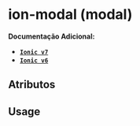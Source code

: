 
<Meta of={modalStories} />

# ion-modal (modal)

**Documentação Adicional:**

- **[`Ionic v7`](https://ionicframework.com/docs/api/modal)**
- **[`Ionic v6`](https://ionicframework.com/docs/v6/api/modal)**

## Atributos

<Canvas of={modalStories.Default} />
<Controls of={modalStories.Default} />

## Usage

```ts
// modal-example.ts

async function openModal() {
  const modal = await modalController.create({
    component: 'modal-example',
    cssClass: 'tp-modal',
  });

  await modal.present();
}

async function closeModal() {
  await modal.dismiss();
}
```

```html
<!-- modal-example.component.html -->

<ion-header class="tp-modal__header">
  <ion-button fill="clear">
    <ion-icon slot="icon-only" src="./assets/tp-x.svg"></ion-icon>
  </ion-button>
</ion-header>

<div class="tp-modal__content">
  <ion-text tp-type="p16b">
    <p>
      Lorem ipsum dolor sit amet consectetur adipisicing elit. Labore corrupti
      cumque adipisci, voluptatibus facilis odio tenetur. In deleniti aliquam,
      unde facilis reiciendis suscipit laudantium numquam!
    </p>
  </ion-text>
</div>

<ion-footer class="tp-modal__footer">
  <ion-button class="tp-modal__button" fill="outline"> Cancelar </ion-button>
  <ion-button class="tp-modal__button">Salvar</ion-button>
</ion-footer>
```
